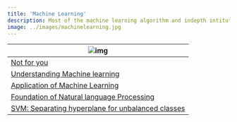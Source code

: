 ```yaml
---
title: 'Machine Learning'
description: Most of the machine learning algorithm and indepth intitution
image: ../images/machinelearning.jpg
---
```


<!-- ### Statistics  -->

| ![img](https://i.imgur.com/G4CuIRy.jpg)|                                                       
| ------------------------------------------------------ | 
| [Not for you](/notes/ML/preprocessing-pipeline/)|
| [Understanding Machine learning](/notes/ML/understanding-machine-learning-how-machine-learns/)|
| [Application of Machine Learning](/notes/ML/applications-of-machine-learning/)|
| [Foundation of Natural language Processing](/notes/ML/foundation-of-natural-language-processing/)|
| [SVM: Separating hyperplane for unbalanced classes](/notes/ML/seperating-hyperplanes-for-seperating-unbalanced-classes-using-svm/)|


